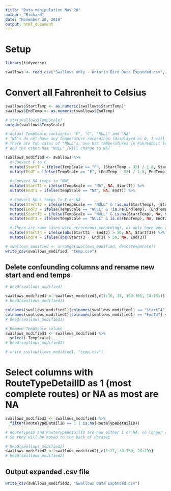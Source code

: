 ---
title: "Data manipulation Nov 20"
author: "Richard"
date: "November 20, 2018"
output: html_document
---

# Setup

```{r}
library(tidyverse)

swallows <- read_csv("Swallows only - Ontario Bird Data Expanded.csv", col_types = cols(TempScale = "c"))
```


# Convert all Fahrenheit to Celsius

```{r}
swallows$StartTemp <- as.numeric(swallows$StartTemp)
swallows$EndTemp <- as.numeric(swallows$EndTemp)

# str(swallows$TempScale)
unique(swallows$TempScale)

# Actual TempScale containts: "F", "C", "NULL" and "NA"
# "NA"s do not have any temperature recordings (displayed as 0, I will change them to NA)
# There are two cases of "NULL"s, one has temperatures in Fahrenheit [will change to Celcius] 
# and the other has "NULL" [will change to NA]

swallows_modified <- swallows %>% 
  # Convert F to C
  mutate(StartT = ifelse(TempScale == "F", (StartTemp - 32) / 1.8, StartTemp)) %>%
  mutate(EndT = ifelse(TempScale == "F", (EndTemp - 32) / 1.8, EndTemp)) %>% 
  
  # Convert NA temps to "NA"
  mutate(StartT1 = ifelse(TempScale == "NA", NA, StartT)) %>%
  mutate(EndT1 = ifelse(TempScale == "NA", NA, EndT)) %>%

  # Convert NULL temps to F or NA
  mutate(StartT2 = ifelse(TempScale == "NULL" & !is.na(StartTemp), (StartTemp - 32) / 1.8, StartT1)) %>%
  mutate(EndT2 = ifelse(TempScale == "NULL" & !is.na(EndTemp), (EndTemp - 32) / 1.8, EndT1)) %>% 
  mutate(StartT3 = ifelse(TempScale == "NULL" & is.na(StartTemp), NA, StartT2)) %>%
  mutate(EndT3 = ifelse(TempScale == "NULL" & is.na(EndTemp), NA, EndT2)) %>% 

  # There are some cases with errorneous recordings, or only have one of the 2 temps, will replace both temps as NA
  mutate(StartT4 = ifelse(abs(StartT3 - EndT3) > 50, NA, StartT3)) %>%
  mutate(EndT4 = ifelse(abs(StartT3 - EndT3) > 50, NA, EndT3))

# swallows_modified <- arrange(swallows_modified, desc(TempScale))
write_csv(swallows_modified, "temp.csv")

```

## Delete confounding columns and rename new start and end temps

```{r}
# head(swallows_modified)

swallows_modified1 <- swallows_modified[,c(1:10, 13, 160:161, 14:151)]
# head(swallows_modified1)

colnames(swallows_modified1)[colnames(swallows_modified1) == "StartT4"] <- "StartTemp"
colnames(swallows_modified1)[colnames(swallows_modified1) == "EndT4"] <- "EndTemp"
# head(swallows_modified1)

# Remove TempScale column
swallows_modified1 <- swallows_modified1 %>% 
  select(-TempScale)
# head(swallows_modified1)

# write_csv(swallows_modified1, "temp.csv")
```

# Select columns with RouteTypeDetailID as 1 (most complete routes) or NA as most are NA

```{r}
swallows_modified2 <- swallows_modified1 %>% 
  filter(RouteTypeDetailID == 1 | is.na(RouteTypeDetailID))

# RouteTypeID and RouteTypeDetailID are now either 1 or NA, no longer relevant
# So they will be moved to the back of dataset

# head(swallows_modified2)
swallows_modified2 <- swallows_modified2[,c(1:27, 30:150, 28:29)]
# head(swallows_modified2)
```


## Output expanded .csv file

```{r}
write_csv(swallows_modified2, "Swallows Data Expanded.csv")
```
